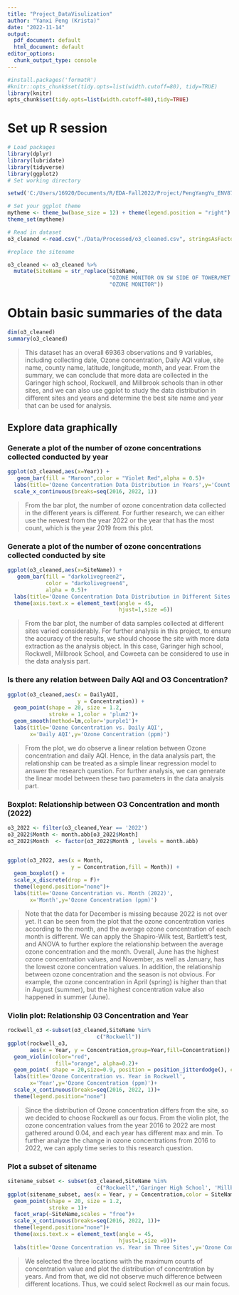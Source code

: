 ```yaml
---
title: "Project_DataVisulization"
author: "Yanxi Peng (Krista)"
date: "2022-11-14"
output:
  pdf_document: default
  html_document: default
editor_options: 
  chunk_output_type: console
---
```


```r

#install.packages('formatR')
#knitr::opts_chunk$set(tidy.opts=list(width.cutoff=80), tidy=TRUE)
library(knitr)
opts_chunk$set(tidy.opts=list(width.cutoff=80),tidy=TRUE)
```
# Set up R session
```r
# Load packages
library(dplyr)
library(lubridate)
library(tidyverse)
library(ggplot2)
# Set working directory

setwd('C:/Users/16920/Documents/R/EDA-Fall2022/Project/PengYangYu_ENV872_EDA_FinalProject')

# Set your ggplot theme
mytheme <- theme_bw(base_size = 12) + theme(legend.position = "right")
theme_set(mytheme)

# Read in dataset
o3_cleaned <-read.csv("./Data/Processed/o3_cleaned.csv", stringsAsFactors = TRUE)

#replace the sitename

o3_cleaned <- o3_cleaned %>% 
  mutate(SiteName = str_replace(SiteName, 
                                "OZONE MONITOR ON SW SIDE OF TOWER/MET EQUIPMENT 10FT ABOVE TOWER",
                                "OZONE MONITOR"))

```

# Obtain basic summaries of the data
```r
dim(o3_cleaned)
summary(o3_cleaned)
```
> This dataset has an overall 69363 observations and 9 variables, including collecting date, Ozone concentration, Daily AQI value, site name, county name, latitude, longitude, month, and year. From the summary, we can conclude that more data are collected in the Garinger high school, Rockwell, and Millbrook schools than in other sites, and we can also use ggplot to study the data distribution in different sites and years and determine the best site name and year that can be used for analysis.

## Explore data graphically

###  Generate a plot of the number of ozone concentrations collected conducted by year
```r
ggplot(o3_cleaned,aes(x=Year)) +
   geom_bar(fill = "Maroon",color = "Violet Red",alpha = 0.5)+
  labs(title='Ozone Concentration Data Distribution in Years',y='Count')+
  scale_x_continuous(breaks=seq(2016, 2022, 1))
```

> From the bar plot, the number of ozone concentration data collected in the different years is different. For further research, we can either use the newest from the year 2022 or the year that has the most count, which is the year 2019 from this plot.

### Generate a plot of the number of ozone concentrations collected conducted by site

```r
ggplot(o3_cleaned,aes(x=SiteName)) +
   geom_bar(fill = "darkolivegreen2",
            color = "darkolivegreen4",
            alpha = 0.5)+
  labs(title='Ozone Concentration Data Distribution in Different Sites',x='Site Name',y='Count')+
  theme(axis.text.x = element_text(angle = 45,
                                   hjust=1,size =6))
```

> From the bar plot, the number of data samples collected at different sites varied considerably. For further analysis in this project, to ensure the accuracy of the results, we should choose the site with more data extraction as the analysis object. In this case, Garinger high school, Rockwell, Millbrook School, and Coweeta can be considered to use in the data analysis part.

### Is there any relation between Daily AQI and O3 Concentration?

```r
ggplot(o3_cleaned,aes(x = DailyAQI, 
                      y = Concentration)) +
  geom_point(shape = 20, size = 1.2, 
             stroke = 1,color = 'plum2')+
  geom_smooth(method=lm,color='purple1')+
  labs(title='Ozone Concentration vs. Daily AQI',
       x='Daily AQI',y='Ozone Concentration (ppm)')
```

> From the plot, we do observe a linear relation between Ozone concentration and daily AQI. Hence, in the data analysis part, the relationship can be treated as a simple linear regression model to answer the research question. For further analysis, we can generate the linear model between these two parameters in the data analysis part.


### Boxplot: Relationship between O3 Concentration and month (2022)
```r
o3_2022 <- filter(o3_cleaned,Year == '2022')
o3_2022$Month <- month.abb[o3_2022$Month]
o3_2022$Month  <- factor(o3_2022$Month , levels = month.abb)


ggplot(o3_2022, aes(x = Month, 
                    y = Concentration,fill = Month)) +
  geom_boxplot() +
  scale_x_discrete(drop = F)+
  theme(legend.position="none")+
  labs(title='Ozone Concentration vs. Month (2022)',
       x='Month',y='Ozone Concentration (ppm)')

```

> Note that the data for December is missing because 2022 is not over yet. It can be seen from the plot that the ozone concentration varies according to the month, and the average ozone concentration of each month is different. We can apply the Shapiro-Wilk test, Bartlett's test, and ANOVA to further explore the relationship between the average ozone concentration and the month. Overall, June has the highest ozone concentration values, and November, as well as January, has the lowest ozone concentration values. In addition, the relationship between ozone concentration and the season is not obvious. For example, the ozone concentration in April (spring) is higher than that in August (summer), but the highest concentration value also happened in summer (June).

### Violin plot: Relationship 03 Concentration and Year
```r
rockwell_o3 <-subset(o3_cleaned,SiteName %in% 
                            c("Rockwell"))
ggplot(rockwell_o3, 
       aes(x = Year, y = Concentration,group=Year,fill=Concentration)) +
  geom_violin(color="red", 
               fill="orange", alpha=0.2)+
  geom_point( shape = 20,size=0.9, position = position_jitterdodge(), color="darkred",alpha=1)+
  labs(title='Ozone Concentration vs. Year in Rockwell',
       x='Year',y='Ozone Concentration (ppm)')+
  scale_x_continuous(breaks=seq(2016, 2022, 1))+
  theme(legend.position="none")
```

> Since the distribution of Ozone concentration differs from the site, so we decided to choose Rockwell as our focus. From the violin plot, the ozone concentration values from the year 2016 to 2022 are most gathered around 0.04, and each year has different max and min. To further analyze the change in ozone concentrations from 2016 to 2022, we can apply time series to this research question.

### Plot a subset of sitename
```r
sitename_subset <- subset(o3_cleaned,SiteName %in% 
                            c("Rockwell",'Garinger High School', 'Millbrook School'))
ggplot(sitename_subset, aes(x = Year, y = Concentration,color = SiteName)) +
  geom_point(shape = 20, size = 1.2, 
             stroke = 1)+
  facet_wrap(~SiteName,scales = "free")+
  scale_x_continuous(breaks=seq(2016, 2022, 1))+
  theme(legend.position="none")+
  theme(axis.text.x = element_text(angle = 45,
                                   hjust=1,size =9))+
  labs(title='Ozone Concentration vs. Year in Three Sites',y='Ozone Concentration (ppm)')

```

> We selected the three locations with the maximum counts of concentration value and plot the distribution of concentration by years. And from that, we did not observe much difference between different locations. Thus, we could select Rockwell as our main focus.
